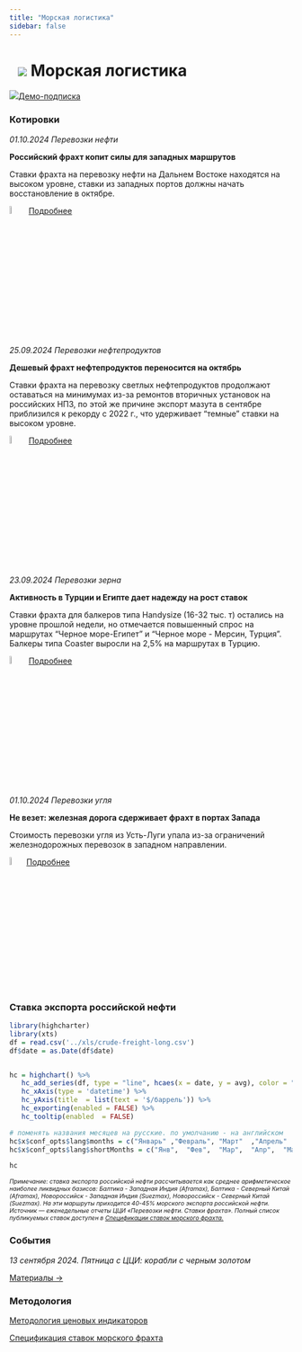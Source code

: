 ```yaml
---
title: "Морская логистика"
sidebar: false
---
```


# ![](../images/icon-ship.svg) Морская логистика {.my-custom-class style="margin-left:3%;"}

![](../images/icon-subscription.svg)[Демо-подписка](../demo-subscription.qmd)

::: {.grid style="margin-left:0%"}
::: {.g-col-12 .g-col-sm-12 .g-col-xs-12 .g-col-xl-4 .g-col-md-6 .g-col-lg-6}
### Котировки

*01.10.2024 Перевозки нефти*

**Российский фрахт копит силы для западных маршрутов**

Ставки фрахта на перевозку нефти на Дальнем Востоке находятся на высоком уровне, ставки из западных портов должны начать восстановление в октябре.

![](../images/icon-locker.svg){width="6%"} [Подробнее](../demo-subscription.qmd)

*25.09.2024 Перевозки нефтепродуктов*

**Дешевый фрахт нефтепродуктов переносится на октябрь**

Ставки фрахта на перевозку светлых нефтепродуктов продолжают оставаться на минимумах из-за ремонтов вторичных установок на российских НПЗ, по этой же причине экспорт мазута в сентябре приблизился к рекорду с 2022 г., что удерживает "темные" ставки на высоком уровне.

![](../images/icon-locker.svg){width="6%"} [Подробнее](../demo-subscription.qmd)

*23.09.2024 Перевозки зерна*

**Активность в Турции и Египте дает надежду на рост ставок**

Ставки фрахта для балкеров типа Handysize (16-32 тыс. т) остались на уровне прошлой недели, но отмечается повышенный спрос на маршрутах "Черное море-Египет" и "Черное море - Мерсин, Турция". Балкеры типа Coaster выросли на 2,5% на маршрутах в Турцию.

![](../images/icon-locker.svg){width="6%"} [Подробнее](../demo-subscription.qmd)

*01.10.2024 Перевозки угля*

**Не везет: железная дорога сдерживает фрахт в портах Запада**

Стоимость перевозки угля из Усть-Луги упала из-за ограничений железнодорожных перевозок в западном направлении.

![](../images/icon-locker.svg){width="6%"}[Подробнее](../demo-subscription.qmd)
:::

::: {.g-col-12 .g-col-sm-12 .g-col-xs-12 .g-col-xl-4 .g-col-md-6 .g-col-lg-6}
### Ставка экспорта российской нефти

```r
library(highcharter)
library(xts)
df = read.csv('../xls/crude-freight-long.csv')
df$date = as.Date(df$date)


hc = highchart() %>% 
   hc_add_series(df, type = "line", hcaes(x = date, y = avg), color = "#1A4AFC", name = "Фрахт российской нефти") %>% 
   hc_xAxis(type = 'datetime') %>% 
   hc_yAxis(title  = list(text = '$/баррель')) %>% 
   hc_exporting(enabled = FALSE) %>% 
   hc_tooltip(enabled  = FALSE)

# поменять названия месяцев на русские. по умолчанию - на английском
hc$x$conf_opts$lang$months = c("Январь"	,"Февраль",	"Март"	,"Апрель"	,"Май",	"Июнь", "Июль",	"Август",	"Сентябрь",	"Октябрь",	"Ноябрь",	"Декабрь")
hc$x$conf_opts$lang$shortMonths = c("Янв", 	"Фев",	"Мар",	"Апр",	"Май",	"Июн",	"Июл",	"Авг",	"Сен",	"Окт",	"Ноя",	"Дек")

hc
```

[*Примечание: ставка экспорта российской нефти рассчитывается как среднее арифметическое наиболее ликвидных базисов: Балтика - Западная Индия (Aframax), Балтика - Северный Китай (Aframax), Новороссийск - Западная Индия (Suezmax), Новороссийск - Северный Китай (Suezmax). На эти маршруты приходится 40-45% морского экспорта российской нефти. Источник — еженедельные отчеты ЦЦИ «Перевозки нефти. Ставки фрахта». Полный список публикуемых ставок доступен в [Спецификации ставок морского фрахта.](../methodology/specs-freight.qmd)*]{style="font-size:0.75em"}

### События

*13 сентября 2024. Пятница с ЦЦИ: корабли с черным золотом*

[Материалы →](../events/2024-09-13-crude.qmd)
:::
:::

::: {.grid style="margin-left:0%"}
::: {.g-col-12 .g-col-sm-12 .g-col-xs-12 .g-col-xl-4 .g-col-md-6 .g-col-lg-6}
### Методология

[Методология ценовых индикаторов](../methodology/methodology-benchmark-pbc.qmd)

[Спецификация ставок морского фрахта](../methodology/specs-freight.qmd)
:::

::: {.g-col-12 .g-col-sm-12 .g-col-xs-12 .g-col-xl-4 .g-col-md-6 .g-col-lg-6}
:::
:::
